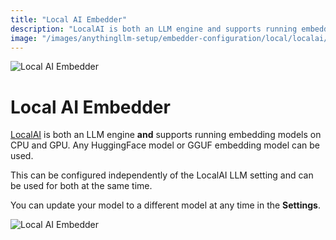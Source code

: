 ```yaml
---
title: "Local AI Embedder"
description: "LocalAI is both an LLM engine and supports running embedding models on CPU and GPU"
image: "/images/anythingllm-setup/embedder-configuration/local/localai/thumbnail.png"
---
```



<Image
  src="/images/anythingllm-setup/embedder-configuration/local/localai/thumbnail.png" 
  height={1080} 
  width={1920} 
  quality={100}
  alt="Local AI Embedder"
/>


# Local AI Embedder

[LocalAI](https://localai.io) is both an LLM engine **and** supports running embedding models on CPU and GPU. Any HuggingFace model or GGUF embedding model can be used. 

This can be configured independently of the LocalAI LLM setting and can be used for both at the same time.

You can update your model to a different model at any time in the **Settings**.

<Image
  src="/images/anythingllm-setup/embedder-configuration/local/localai/localai-embedder.png" 
  height={1080} 
  width={1920} 
  quality={100}
  alt="Local AI Embedder"
/>
